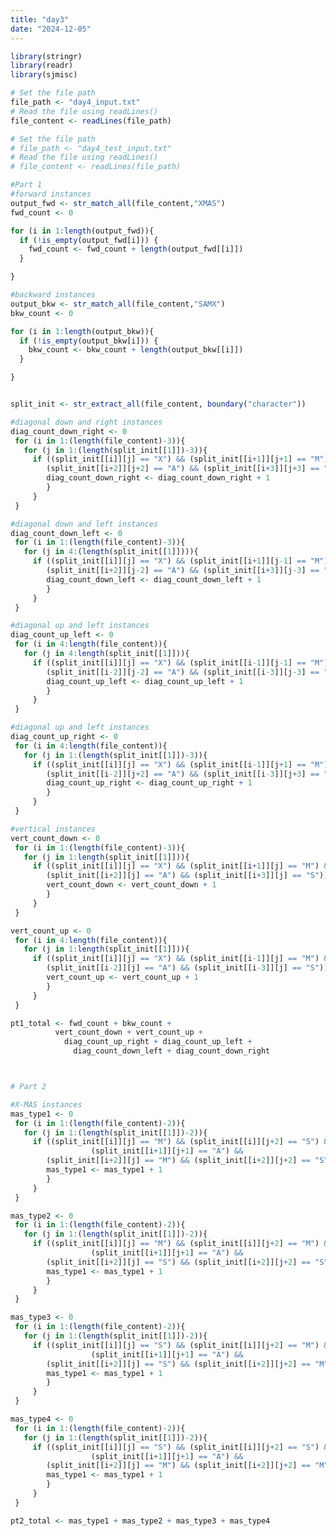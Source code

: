 ```yaml
---
title: "day3"
date: "2024-12-05"
---
```


```r
library(stringr)
library(readr)
library(sjmisc)
```

```r
# Set the file path
file_path <- "day4_input.txt"
# Read the file using readLines()
file_content <- readLines(file_path)

# Set the file path
# file_path <- "day4_test_input.txt"
# Read the file using readLines()
# file_content <- readLines(file_path)

```

```r

#Part 1
#forward instances
output_fwd <- str_match_all(file_content,"XMAS")
fwd_count <- 0

for (i in 1:length(output_fwd)){
  if (!is_empty(output_fwd[i])) {
    fwd_count <- fwd_count + length(output_fwd[[i]])
  }

}

#backward instances
output_bkw <- str_match_all(file_content,"SAMX")
bkw_count <- 0

for (i in 1:length(output_bkw)){
  if (!is_empty(output_bkw[i])) {
    bkw_count <- bkw_count + length(output_bkw[[i]])
  }

}


split_init <- str_extract_all(file_content, boundary("character"))

#diagonal down and right instances
diag_count_down_right <- 0
 for (i in 1:(length(file_content)-3)){
   for (j in 1:(length(split_init[[1]])-3)){
     if ((split_init[[i]][j] == "X") && (split_init[[i+1]][j+1] == "M") && 
        (split_init[[i+2]][j+2] == "A") && (split_init[[i+3]][j+3] == "S")){
        diag_count_down_right <- diag_count_down_right + 1
        }
     }
 }

#diagonal down and left instances
diag_count_down_left <- 0
 for (i in 1:(length(file_content)-3)){
   for (j in 4:(length(split_init[[1]]))){
     if ((split_init[[i]][j] == "X") && (split_init[[i+1]][j-1] == "M") && 
        (split_init[[i+2]][j-2] == "A") && (split_init[[i+3]][j-3] == "S")){
        diag_count_down_left <- diag_count_down_left + 1
        }
     }
 }

#diagonal up and left instances
diag_count_up_left <- 0
 for (i in 4:length(file_content)){
   for (j in 4:length(split_init[[1]])){
     if ((split_init[[i]][j] == "X") && (split_init[[i-1]][j-1] == "M") && 
        (split_init[[i-2]][j-2] == "A") && (split_init[[i-3]][j-3] == "S")){
        diag_count_up_left <- diag_count_up_left + 1
        }
     }
 }

#diagonal up and left instances
diag_count_up_right <- 0
 for (i in 4:length(file_content)){
   for (j in 1:(length(split_init[[1]])-3)){
     if ((split_init[[i]][j] == "X") && (split_init[[i-1]][j+1] == "M") && 
        (split_init[[i-2]][j+2] == "A") && (split_init[[i-3]][j+3] == "S")){
        diag_count_up_right <- diag_count_up_right + 1
        }
     }
 }

#vertical instances
vert_count_down <- 0
 for (i in 1:(length(file_content)-3)){
   for (j in 1:length(split_init[[1]])){
     if ((split_init[[i]][j] == "X") && (split_init[[i+1]][j] == "M") && 
        (split_init[[i+2]][j] == "A") && (split_init[[i+3]][j] == "S")){
        vert_count_down <- vert_count_down + 1
        }
     }
 }

vert_count_up <- 0
 for (i in 4:length(file_content)){
   for (j in 1:length(split_init[[1]])){
     if ((split_init[[i]][j] == "X") && (split_init[[i-1]][j] == "M") && 
        (split_init[[i-2]][j] == "A") && (split_init[[i-3]][j] == "S")){
        vert_count_up <- vert_count_up + 1
        }
     }
 }

pt1_total <- fwd_count + bkw_count + 
          vert_count_down + vert_count_up + 
            diag_count_up_right + diag_count_up_left + 
              diag_count_down_left + diag_count_down_right




```

```r

# Part 2

#X-MAS instances
mas_type1 <- 0
 for (i in 1:(length(file_content)-2)){
   for (j in 1:(length(split_init[[1]])-2)){
     if ((split_init[[i]][j] == "M") && (split_init[[i]][j+2] == "S") && 
                  (split_init[[i+1]][j+1] == "A") && 
        (split_init[[i+2]][j] == "M") && (split_init[[i+2]][j+2] == "S")){
        mas_type1 <- mas_type1 + 1
        }
     }
 }

mas_type2 <- 0
 for (i in 1:(length(file_content)-2)){
   for (j in 1:(length(split_init[[1]])-2)){
     if ((split_init[[i]][j] == "M") && (split_init[[i]][j+2] == "M") && 
                  (split_init[[i+1]][j+1] == "A") && 
        (split_init[[i+2]][j] == "S") && (split_init[[i+2]][j+2] == "S")){
        mas_type1 <- mas_type1 + 1
        }
     }
 }

mas_type3 <- 0
 for (i in 1:(length(file_content)-2)){
   for (j in 1:(length(split_init[[1]])-2)){
     if ((split_init[[i]][j] == "S") && (split_init[[i]][j+2] == "M") && 
                  (split_init[[i+1]][j+1] == "A") && 
        (split_init[[i+2]][j] == "S") && (split_init[[i+2]][j+2] == "M")){
        mas_type1 <- mas_type1 + 1
        }
     }
 }

mas_type4 <- 0
 for (i in 1:(length(file_content)-2)){
   for (j in 1:(length(split_init[[1]])-2)){
     if ((split_init[[i]][j] == "S") && (split_init[[i]][j+2] == "S") && 
                  (split_init[[i+1]][j+1] == "A") && 
        (split_init[[i+2]][j] == "M") && (split_init[[i+2]][j+2] == "M")){
        mas_type1 <- mas_type1 + 1
        }
     }
 }

pt2_total <- mas_type1 + mas_type2 + mas_type3 + mas_type4

```

```r

```
